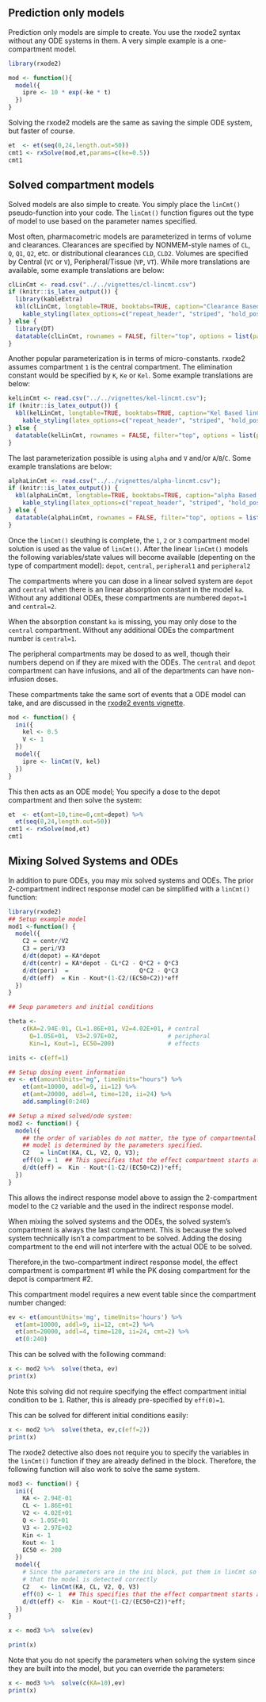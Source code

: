 ## Prediction only models

Prediction only models are simple to create.  You use the rxode2 syntax
without any ODE systems in them.  A very simple example is a one-compartment model.

```r
library(rxode2)

mod <- function(){
  model({
    ipre <- 10 * exp(-ke * t)
  })
}
```

Solving the rxode2 models are the same as saving the simple ODE system, but faster of course.

```r
et  <- et(seq(0,24,length.out=50))
cmt1 <- rxSolve(mod,et,params=c(ke=0.5))
cmt1
```

## Solved compartment models

Solved models are also simple to create. You simply place the
`linCmt()` pseudo-function into your code.  The `linCmt()` function
figures out the type of model to use based on the parameter names
specified.

Most often, pharmacometric models are parameterized in terms of volume
and clearances. Clearances are specified by NONMEM-style names of
`CL`, `Q`, `Q1`, `Q2`, etc. or distributional clearances `CLD`,
`CLD2`. Volumes are specified by Central (`VC` or `V`),
Peripheral/Tissue (`VP`, `VT`).  While more translations are
available, some example translations are below:

```r
clLinCmt <- read.csv("../../vignettes/cl-lincmt.csv")
if (knitr::is_latex_output()) {
  library(kableExtra)
  kbl(clLinCmt, longtable=TRUE, booktabs=TRUE, caption="Clearance Based linCmt() parameterizations") %>%
    kable_styling(latex_options=c("repeat_header", "striped", "hold_position"))
} else {
  library(DT)
  datatable(clLinCmt, rownames = FALSE, filter="top", options = list(pageLength = 5, scrollX=T) )
}
```

Another popular parameterization is in terms of micro-constants. rxode2
assumes compartment `1` is the central compartment.  The elimination
constant would be specified by `K`, `Ke` or `Kel`. Some example translations are below:

```r
kelLinCmt <- read.csv("../../vignettes/kel-lincmt.csv");
if (knitr::is_latex_output()) {
  kbl(kelLinCmt, longtable=TRUE, booktabs=TRUE, caption="Kel Based linCmt() parameterizations") %>%
    kable_styling(latex_options=c("repeat_header", "striped", "hold_position"))
} else {
  datatable(kelLinCmt, rownames = FALSE, filter="top", options = list(pageLength = 5, scrollX=T) )
}
```

The last parameterization possible is using `alpha` and `V` and/or
`A`/`B`/`C`. Some example translations are below:

```r
alphaLinCmt <- read.csv("../../vignettes/alpha-lincmt.csv");
if (knitr::is_latex_output()) {
  kbl(alphaLinCmt, longtable=TRUE, booktabs=TRUE, caption="alpha Based linCmt() parameterizations") %>%
    kable_styling(latex_options=c("repeat_header", "striped", "hold_position"))
} else {
  datatable(alphaLinCmt, rownames = FALSE, filter="top", options = list(pageLength = 5, scrollX=T) )
}
```


Once the `linCmt()` sleuthing is complete, the `1`, `2` or `3`
compartment model solution is used as the value of `linCmt()`.  After the linear
`linCmt()` models the following variables/state values will become available
(depenting on the type of compartment model): `depot`, `central`, `peripheral1` and
`peripheral2`

The compartments where you can dose in a linear solved system are
`depot` and `central` when there is an linear absorption constant in
the model `ka`.  Without any additional ODEs, these compartments are
numbered `depot=1` and `central=2`.

When the absorption constant `ka` is missing, you may only dose to the
`central` compartment.  Without any additional ODEs the compartment
number is `central=1`.

The peripheral compartments may be dosed to as well, though their numbers depend 
on if they are mixed with the ODEs.  The `central` and `depot` compartment can
have infusions, and all of the departments can have non-infusion doses.

These compartments take the same sort of events that a ODE model can
take, and are discussed in the [rxode2 events
vignette](rxode2-events.html). 

```r
mod <- function() {
  ini({
    kel <- 0.5
    V <- 1
  })
  model({
    ipre <- linCmt(V, kel)
  })
}
```

This then acts as an ODE model; You specify a dose to the depot
compartment and then solve the system:

```r
et  <- et(amt=10,time=0,cmt=depot) %>%
  et(seq(0,24,length.out=50))
cmt1 <- rxSolve(mod,et)
cmt1
```



## Mixing Solved Systems and ODEs

In addition to pure ODEs, you may mix solved systems and ODEs.  The
prior 2-compartment indirect response model can be simplified with a
`linCmt()` function:

```r
library(rxode2)
## Setup example model
mod1 <-function() {
  model({
    C2 = centr/V2
    C3 = peri/V3
    d/dt(depot) =-KA*depot
    d/dt(centr) = KA*depot - CL*C2 - Q*C2 + Q*C3
    d/dt(peri)  =                    Q*C2 - Q*C3
    d/dt(eff)  = Kin - Kout*(1-C2/(EC50+C2))*eff
  })
}

## Seup parameters and initial conditions

theta <-
    c(KA=2.94E-01, CL=1.86E+01, V2=4.02E+01, # central
      Q=1.05E+01,  V3=2.97E+02,              # peripheral
      Kin=1, Kout=1, EC50=200)               # effects

inits <- c(eff=1)

## Setup dosing event information
ev <- et(amountUnits="mg", timeUnits="hours") %>%
    et(amt=10000, addl=9, ii=12) %>%
    et(amt=20000, addl=4, time=120, ii=24) %>%
    add.sampling(0:240)

## Setup a mixed solved/ode system:
mod2 <- function() {
  model({
    ## the order of variables do not matter, the type of compartmental
    ## model is determined by the parameters specified.
    C2   = linCmt(KA, CL, V2, Q, V3);
    eff(0) = 1  ## This specifies that the effect compartment starts at 1.
    d/dt(eff) =  Kin - Kout*(1-C2/(EC50+C2))*eff;
  })
}
```


This allows the indirect response model above to assign the
2-compartment model to the `C2` variable and the used in the indirect
response model.

When mixing the solved systems and the ODEs, the solved system's
compartment is always the last compartment.  This is because the
solved system technically isn't a compartment to be solved.  Adding
the dosing compartment to the end will not interfere with the actual
ODE to be solved.

Therefore,in the two-compartment indirect response model, the effect
compartment is compartment #1 while the PK dosing compartment for the
depot is compartment #2.

This compartment model requires a new event table since the
compartment number changed:

```r
ev <- et(amountUnits='mg', timeUnits='hours') %>%
  et(amt=10000, addl=9, ii=12, cmt=2) %>%
  et(amt=20000, addl=4, time=120, ii=24, cmt=2) %>%
  et(0:240)
```

This can be solved with the following command:

```r
x <- mod2 %>%  solve(theta, ev)
print(x)
```

Note this solving did not require specifying the effect compartment
initial condition to be `1`.  Rather, this is already pre-specified by
`eff(0)=1`.

This can be solved for different initial conditions easily:

```r
x <- mod2 %>%  solve(theta, ev,c(eff=2))
print(x)
```

The rxode2 detective also does not require you to specify the variables
in the `linCmt()` function if they are already defined in the block.
Therefore, the following function will also work to solve the same
system.


```r
mod3 <- function() {
  ini({
    KA <- 2.94E-01
    CL <- 1.86E+01
    V2 <- 4.02E+01
    Q <- 1.05E+01
    V3 <- 2.97E+02
    Kin <- 1
    Kout <- 1
    EC50 <- 200
  })
  model({
    # Since the parameters are in the ini block, put them in linCmt so
    # that the model is detected correctly
    C2   <- linCmt(KA, CL, V2, Q, V3)
    eff(0) <- 1  ## This specifies that the effect compartment starts at 1.
    d/dt(eff) <-  Kin - Kout*(1-C2/(EC50+C2))*eff;
  })
}

x <- mod3 %>%  solve(ev)

print(x)
```

Note that you do not specify the parameters when solving the system
since they are built into the model, but you can override the parameters:

```r
x <- mod3 %>%  solve(c(KA=10),ev)
print(x)
```

